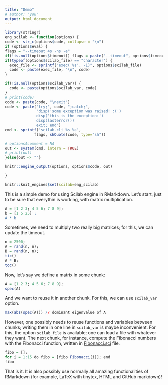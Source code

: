 ```yaml
---
title: "Demo" 
# author: "you" 
output: html_document
---
```


```r
library(stringr) 
eng_scilab <- function(options) { 
code <- str_c(options$code, collapse = "\n")  
if (options$eval) { 
flags = "--timeout 4s -ns -e" 
if(!is.null(options$timeout)) flags = paste("--timeout", options$timeout, "-ns -e") 
if(typeof(options$scilab_file) == "character") {
  exec_file <- sprintf("exec('%s', -1)", options$scilab_file) 
  code <- paste(exec_file, "\n", code)   
} 

if(!is.null(options$scilab_var)) {
  code <- paste(options$scilab_var, code) 
} 
# print(code) 
code <- paste(code, "\nexit") 
code <- paste("try;", code, ";catch;", 
              "disp('some exception was raised! :(') 
              disp('this is the exception:') 
              disp(lasterror())  
              exit; end") 
cmd <- sprintf('scilab-cli %s %s',
             flags, shQuote(code, type="sh")) 

# options$comment = NA 
out <- system(cmd, intern = TRUE) 
# print(out) 
}else{out <- ""}

knitr::engine_output(options, options$code, out)

}

knitr::knit_engines$set(scilab=eng_scilab) 
``` 

This is a simple demo for using Scilab engine in RMarkdown. Let's start, just to be sure that everythin is working, with matrix multiplication. 

```r
A = [1 2 3; 4 5 6; 7 8 9]; 
b = [1 5 25]'; 
A * b 
``` 

Sometimes, we need to multiply two really big matrices; for this, we can update the timeout. 

```r
n = 2500; 
A = rand(n, n); 
B = rand(n, n); 
tic() 
A * B; 
toc() 
``` 


Now, let's say we define a matrix in some chunk: 

```r
A = [1 2 3; 4 5 6; 7 8 9]; 
spec(A) 
``` 


And we want to reuse it in another chunk. For this, we can use `scilab_var` option. 

```r
max(abs(spec(A))) // dominant eigenvalue of A 
``` 



However, one possibly needs to reuse functions and variables between chunks; writing them in one line in `scilab_var` is maybe inconvenient. For this, the option `scilab_file` is available; one can load a file with whatever they want. The next chunk, for instance, compute the Fibonacci numbers with the Fibonacci function, written in [Fibonacci.sci](https://github.com/tiagodsilva/ScilabEngine/blob/main/demo/Fibonacci.sci) file. 

```r
fibo = []; 
for i = 1:15 do fibo = [fibo Fibonacci(i)]; end 
fibo 
``` 

That is it. It is also possibly use normally all amazing functionalities of RMarkdown (for example, LaTeX with tinytex, HTML and GitHub markdown)! 







